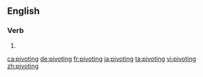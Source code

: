 ==English==

===Verb===
{{head|en|present participle}}

# {{present participle of|pivot|lang=en}}

[[ca:pivoting]]
[[de:pivoting]]
[[fr:pivoting]]
[[ja:pivoting]]
[[ta:pivoting]]
[[vi:pivoting]]
[[zh:pivoting]]